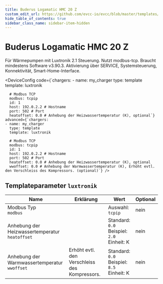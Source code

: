 ```yaml
---
title: Buderus Logamatic HMC 20 Z
custom_edit_url: https://github.com/evcc-io/evcc/blob/master/templates/definition/charger/luxtronik.yaml
hide_table_of_contents: true
sidebar_class_name: sidebar-item-hidden
---
```



# Buderus Logamatic HMC 20 Z

<div className="device-detail-container">
  <div className="device-detail-content">
    <DeviceFeatures features="" />

Für Wärmepumpen mit Luxtronik 2.1 Steuerung. Nutzt modbus-tcp. Braucht mindestens Software v3.90.3. Aktivierung über SERVICE, Systemsteuerung, Konnektivität, Smart-Home-Interface.


<DeviceConfig code={`chargers:
    - name: my_charger
      type: template
      template: luxtronik
      
      # Modbus TCP
      modbus: tcpip
      id: 1
      host: 192.0.2.2 # Hostname
      port: 502 # Port
      heatoffset: 0.0 # Anhebung der Heizwassertemperatur (K), optional`} advanced={`chargers:
    - name: my_charger
      type: template
      template: luxtronik
      
      # Modbus TCP
      modbus: tcpip
      id: 1
      host: 192.0.2.2 # Hostname
      port: 502 # Port
      heatoffset: 0.0 # Anhebung der Heizwassertemperatur (K), optional
      wwoffset: 0.0 # Anhebung der Warmwassertemperatur (K), Erhöht evtl. den Verschleiss des Kompressors. (optional)`} />
  </div>
  <div className="device-detail-icon">
    <evcc-icon
      type="charger"
      name="buderus-logamatic-hmc-20-z"
      size="400px"
      alt="Buderus Logamatic HMC 20 Z"
      className="device-detail-icon-img"
    ></evcc-icon>
  </div>
</div>

## Templateparameter `luxtronik`

| Name | Erklärung | Wert | Optional |
|-----------|-----------|------|----------|
| Modbus Typ<br/>`modbus` |  | Auswahl: `tcpip` | nein |
| Anhebung der Heizwassertemperatur<br/>`heatoffset` |  | Standard: `0.0`<br/>Beispiel: `2.0`<br/>Einheit: K | nein |
| Anhebung der Warmwassertemperatur<br/>`wwoffset` | Erhöht evtl. den Verschleiss des Kompressors. | Standard: `0.0`<br/>Beispiel: `8.5`<br/>Einheit: K | nein |

